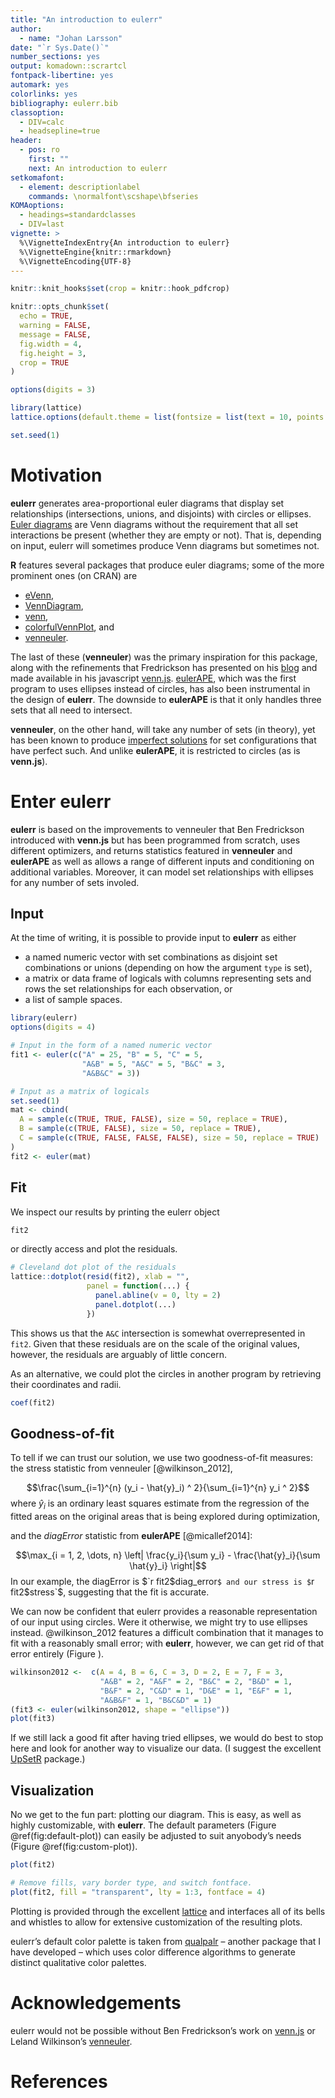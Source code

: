 ```yaml
---
title: "An introduction to eulerr"
author:
  - name: "Johan Larsson"
date: "`r Sys.Date()`"
number_sections: yes
output: komadown::scrartcl
fontpack-libertine: yes
automark: yes
colorlinks: yes
bibliography: eulerr.bib
classoption:
  - DIV=calc
  - headsepline=true
header:
  - pos: ro
    first: ""
    next: An introduction to eulerr
setkomafont:
  - element: descriptionlabel
    commands: \normalfont\scshape\bfseries
KOMAoptions:
  - headings=standardclasses
  - DIV=last
vignette: >
  %\VignetteIndexEntry{An introduction to eulerr}
  %\VignetteEngine{knitr::rmarkdown}
  %\VignetteEncoding{UTF-8}
---
```


```r
knitr::knit_hooks$set(crop = knitr::hook_pdfcrop)

knitr::opts_chunk$set(
  echo = TRUE,
  warning = FALSE,
  message = FALSE,
  fig.width = 4,
  fig.height = 3,
  crop = TRUE
)

options(digits = 3)

library(lattice)
lattice.options(default.theme = list(fontsize = list(text = 10, points = 5)))

set.seed(1)
```

# Motivation

**eulerr** generates area-proportional euler diagrams that display set
relationships (intersections, unions, and disjoints) with circles or ellipses.
[Euler diagrams](https://en.wikipedia.org/wiki/Euler_diagram) are Venn
diagrams without the requirement that all set interactions be present (whether
they are empty or not). That is, depending on input, eulerr will sometimes
produce Venn diagrams but sometimes not.

**R** features several packages that produce euler diagrams;
some of the more prominent ones (on CRAN) are

* [eVenn](https://cran.r-project.org/package=eVenn),
* [VennDiagram](https://cran.r-project.org/package=VennDiagram),
* [venn](https://cran.r-project.org/package=venn),
* [colorfulVennPlot](https://cran.r-project.org/package=colorfulVennPlot), and
* [venneuler](https://cran.r-project.org/package=venneuler).

The last of these (**venneuler**) was the primary inspiration for this
package, along with the refinements that Fredrickson has presented on his
[blog](http://www.benfrederickson.com/) and made available in his javascript
[venn.js](https://github.com/benfred/venn.js). 
[eulerAPE](http://www.eulerdiagrams.org/eulerAPE/), which was the
first program to uses ellipses instead of circles, has also been instrumental
in the design of **eulerr**. The downside to **eulerAPE** is that it only handles
three sets that all need to intersect.

**venneuler**, on the other hand, will take any number of sets (in theory), yet
has been known to produce
[imperfect solutions](http://benfred.github.io/venn.js/tests/venneuler_comparison/)
for set configurations that have perfect such. And unlike **eulerAPE**, it is 
restricted to circles (as is **venn.js**).

# Enter eulerr
**eulerr** is based on the improvements to venneuler that Ben Fredrickson
introduced with **venn.js** but has been programmed from scratch, uses different
optimizers, and returns statistics featured in **venneuler** and **eulerAPE** as
well as allows a range of different inputs and conditioning on additional 
variables. Moreover, it can model set relationships with ellipses for any
number of sets involed.

## Input
At the time of writing, it is possible to provide input to **eulerr** as either

* a named numeric vector with set combinations as disjoint set combinations
or unions (depending on how the argument `type` is set),
* a matrix or data frame of logicals with columns representing sets and rows the
set relationships for each observation, or
* a list of sample spaces.

```r
library(eulerr)
options(digits = 4)

# Input in the form of a named numeric vector
fit1 <- euler(c("A" = 25, "B" = 5, "C" = 5,
                "A&B" = 5, "A&C" = 5, "B&C" = 3,
                "A&B&C" = 3))

# Input as a matrix of logicals
set.seed(1)
mat <- cbind(
  A = sample(c(TRUE, TRUE, FALSE), size = 50, replace = TRUE),
  B = sample(c(TRUE, FALSE), size = 50, replace = TRUE),
  C = sample(c(TRUE, FALSE, FALSE, FALSE), size = 50, replace = TRUE)
)
fit2 <- euler(mat)
```

## Fit
We inspect our results by printing the eulerr object

```r
fit2
```

or directly access and plot the residuals.

```r
# Cleveland dot plot of the residuals
lattice::dotplot(resid(fit2), xlab = "",
                 panel = function(...) {
                   panel.abline(v = 0, lty = 2)
                   panel.dotplot(...)
                 })
```

This shows us that the `A&C` intersection is somewhat overrepresented in
`fit2`. Given that these residuals are on the scale of the original
values, however, the residuals are arguably of little concern.

As an alternative, we could plot the circles in another program by retrieving
their coordinates and radii.

```r
coef(fit2)
```

## Goodness-of-fit
To tell if we can trust our solution, we use two goodness-of-fit measures: the
stress statistic from venneuler [@wilkinson_2012],

$$\frac{\sum_{i=1}^{n} (y_i - \hat{y}_i) ^ 2}{\sum_{i=1}^{n} y_i ^ 2}$$
where $\hat{y}_i$ is an ordinary least squares estimate from the regression of
the fitted areas on the original areas that is being explored during
optimization,

and the *diagError* statistic from **eulerAPE** [@micallef2014]:

$$\max_{i = 1, 2, \dots, n} \left| \frac{y_i}{\sum y_i} -
\frac{\hat{y}_i}{\sum \hat{y}_i} \right|$$
In our example, the diagError is $`r fit2$diag_error`$ and our
stress is $`r fit2$stress`$, suggesting that the fit is accurate.

We can now be confident that eulerr provides a reasonable representation of
our input using circles. Were it otherwise, we might try to use ellipses
instead. @wilkinson_2012 features a difficult combination that it manages
to fit with a reasonably small error; with **eulerr**, however, we can get
rid of that error entirely (Figure \ref{fig:wilkinson2012}).

```r
wilkinson2012 <-  c(A = 4, B = 6, C = 3, D = 2, E = 7, F = 3,
                    "A&B" = 2, "A&F" = 2, "B&C" = 2, "B&D" = 1,
                    "B&F" = 2, "C&D" = 1, "D&E" = 1, "E&F" = 1,
                    "A&B&F" = 1, "B&C&D" = 1)
(fit3 <- euler(wilkinson2012, shape = "ellipse"))
plot(fit3)
```

If we still lack a good fit after having tried ellipses, we would do best to
stop here and look for another way to visualize our data. (I suggest the
excellent [UpSetR](https://cran.r-project.org/package=UpSetR) package.)

## Visualization
No we get to the fun part: plotting our diagram. This is easy, as well as
highly customizable, with **eulerr**. The default parameters
(Figure \@ref(fig:default-plot)) can easily be adjusted to suit anyobody's
needs (Figure \@ref(fig:custom-plot)).

```r
plot(fit2)
```

```r
# Remove fills, vary border type, and switch fontface.
plot(fit2, fill = "transparent", lty = 1:3, fontface = 4)
```

Plotting is provided through the excellent
[lattice](https://CRAN.R-project.org/package=lattice) and interfaces all of its
bells and whistles to allow for extensive customization of the resulting plots.

eulerr's default color palette is taken from
[qualpalr](https://cran.r-project.org/package=qualpalr) -- another
package that I have developed -- which uses color difference algorithms to 
generate distinct qualitative color palettes.

# Acknowledgements

eulerr would not be possible without Ben Fredrickson's work on
[venn.js](http://www.benfrederickson.com) or Leland Wilkinson's
[venneuler](https://cran.r-project.org/package=venneuler).

# References
